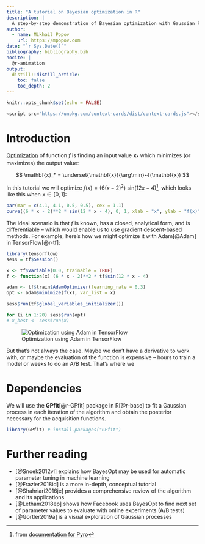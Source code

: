 ```yaml
---
title: "A tutorial on Bayesian optimization in R"
description: |
  A step-by-step demonstration of Bayesian optimization with Gaussian Process and different acquisition functions.
author:
  - name: Mikhail Popov
    url: https://mpopov.com
date: "`r Sys.Date()`"
bibliography: bibliography.bib
nocite: |
  @r-animation
output:
  distill::distill_article:
    toc: false
    toc_depth: 2
---
```


```r
knitr::opts_chunk$set(echo = FALSE)
```
```js
<script src="https://unpkg.com/context-cards/dist/context-cards.js"></script>
```

# Introduction

<a href="#" data-wiki-lang='en' data-wiki-title='Mathematical_optimization'>Optimization</a> of function $f$ is finding an input value $\mathbf{x}_*$ which minimizes (or maximizes) the output value:

$$
\mathbf{x}_* = \underset{\mathbf{x}}{\arg\min}~f(\mathbf{x})
$$

In this tutorial we will optimize $f(x) = (6(x-2)^2)~\text{sin}(12x-4)$^[from [documentation for Pyro](http://pyro.ai/examples/bo.html)], which looks like this when $x \in [0, 1]$:

```r
par(mar = c(4.1, 4.1, 0.5, 0.5), cex = 1.1)
curve((6 * x - 2)**2 * sin(12 * x - 4), 0, 1, xlab = "x", ylab = "f(x)", lwd = 2)
```

The ideal scenario is that $f$ is known, has a closed, analytical form, and is differentiable -- which would enable us to use gradient descent-based methods. For example, here's how we might optimize it with Adam[@Adam] in TensorFlow[@r-tf]:

```r
library(tensorflow)
sess = tf$Session()

x <- tf$Variable(0.0, trainable = TRUE)
f <- function(x) (6 * x - 2)**2 * tf$sin(12 * x - 4)

adam <- tf$train$AdamOptimizer(learning_rate = 0.3)
opt <- adam$minimize(f(x), var_list = x)

sess$run(tf$global_variables_initializer())

for (i in 1:20) sess$run(opt)
# x_best <- sess$run(x)
```

![Optimization using Adam in TensorFlow](images/tf_adam.gif)

But that's not always the case. Maybe we don't have a derivative to work with, or maybe the evaluation of the function is expensive -- hours to train a model or weeks to do an A/B test. That's where we

# Dependencies

We will use the **GPfit**[@r-GPfit] package in R[@r-base] to fit a Gaussian process in each iteration of the algorithm and obtain the posterior necessary for the acquisition functions.

```r
library(GPfit) # install.packages("GPfit")
```

# Further reading

- [@Snoek2012vl] explains how BayesOpt may be used for automatic parameter tuning in machine learning
- [@Frazier2018id] is a more in-depth, conceptual tutorial
- [@Shahriari2016je] provides a comprehensive review of the algorithm and its applications
- [@Letham2018ep] shows how Facebook uses BayesOpt to find next set of parameter values to evaluate with online experiments (A/B tests)
- [@Gortler2019a] is a visual exploration of Gaussian processes
